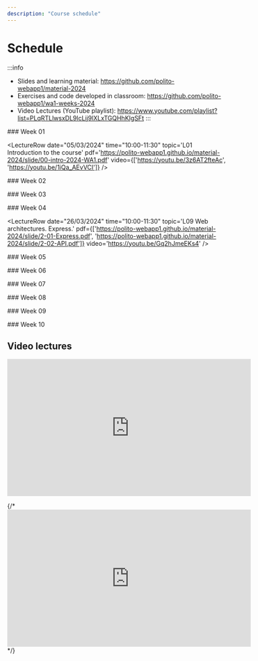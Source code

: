 ```yaml
---
description: "Course schedule"
---
```




# Schedule

:::info
- Slides and learning material: https://github.com/polito-webapp1/material-2024
- Exercises and code developed in classroom: https://github.com/polito-webapp1/wa1-weeks-2024
- Video Lectures (YouTube playlist): https://www.youtube.com/playlist?list=PLqRTLlwsxDL9lcLij9lXLxTGQHhKIgSFt
:::

<LectureTable defaultTeacher="Fulvio Corno" defaultType="Lecture" showMaterial={true} language='EN'>

<LectureDivider>
### Week 01
</LectureDivider>


<LectureRow
    date="05/03/2024" time="10:00-11:30"
    topic='L01 Introduction to the course'
    pdf='https://polito-webapp1.github.io/material-2024/slide/00-intro-2024-WA1.pdf'
    video={['https://youtu.be/3z6AT2fteAc', 'https://youtu.be/1iQa_AEvVCI']}
/>

<LectureRow
    date="05/03/2024" time="11:30-13:00"
    topic='L02 Introduction to JavaScript'
    pdf='https://polito-webapp1.github.io/material-2024/slide/1-01-javascript-basics.pdf'
    video='https://youtu.be/8mxDWg3O0-M'
/>

<LectureRow
    date="07/03/2024" time="08:30-10:00"
    topic='L03 JavaScript Exercises on Arrays and Strings'
    type='Exercise'
    github='https://github.com/polito-webapp1/wa1-weeks-2024/blob/main/week01/exercises.md'
    video='https://youtu.be/xFfRqY85RQc'
/>

<LectureRow
    date="07/03/2024" time="10:00-11:30"
    topic='L04 JavaScript Objects and Functions'
    pdf='https://polito-webapp1.github.io/material-2024/slide/1-02-javascript-objects-functions.pdf'
    video='https://youtu.be/YpjdzeCe8sw'
/>

<LectureRow
    topic='Week 01 exercises'
    github='https://github.com/polito-webapp1/wa1-weeks-2024/tree/main/week01'
    teacher='' type=''
/>

<LectureDivider>
### Week 02
</LectureDivider>

<LectureRow
    date="12/03/2024" time="10:00-11:30"
    topic='L05 Constructor Functions. Callbacks. Exercise 3.'
    github='https://github.com/polito-webapp1/wa1-weeks-2024/blob/main/week02/exercise%203.md'
    video='https://youtu.be/uupGl6dcZJo'
/>  

<LectureRow
    date="12/03/2024" time="11:30-13:00"
    topic='L06 Functional programming. Exercise 3.'
    pdf='https://polito-webapp1.github.io/material-2024/slide/1-03-javascript-async-programming.pdf'
    video='https://youtu.be/xFSsudR-Buc'
/>

<LectureRow
    date="14/03/2024" time=""
    type='Lab'
    topic='Overall labs specification'
    teacher=''
    pdf='https://polito-webapp1.github.io/lab-2024/00-overall-labs-specification/overall-labs-specification.pdf'
/>

<LectureRow
    date="14/03/2024" time="08:30-10:00"
    type='Lab'
    topic='Lab 01 - Group 1'
    teacher='Juan Pablo Sáenz'
    pdf='https://polito-webapp1.github.io/lab-2024/lab01-node/lab01-getting-started-node.pdf'
    github='https://github.com/polito-webapp1/lab-2024/tree/main/lab01-node'
/>

<LectureRow
    date="14/03/2024" time="10:00-11:30"
    type='Lab'
    topic='Lab 01 - Group 2'
    teacher='Juan Pablo Sáenz'
    pdf='https://polito-webapp1.github.io/lab-2024/lab01-node/lab01-getting-started-node.pdf'
    github='https://github.com/polito-webapp1/lab-2024/tree/main/lab01-node'
/>

<LectureRow
    date="14/03/2024" time="10:00-11:30"
    type='Lab'
    topic='Lab 01 - Group 3'
    teacher='Luca Pezzolla'
    pdf='https://polito-webapp1.github.io/lab-2024/lab01-node/lab01-getting-started-node.pdf'
    github='https://github.com/polito-webapp1/lab-2024/tree/main/lab01-node'
/>

<LectureRow
    topic='Week 02 exercises'
    teacher='' type=''
    github='https://github.com/polito-webapp1/wa1-weeks-2024/tree/main/week02'
/>

<LectureDivider>
### Week 03
</LectureDivider>

<LectureRow
    date="19/03/2024" time="10:00-11:30"
    topic='L07 JavaScript Asynchronous Programming. Interfacing with SQLite.'
    video='https://youtu.be/lPbGHkCgSuQ'
/>

<LectureRow
    date="19/03/2024" time="11:30-13:00"
    topic='L08 Promises. Exercise on Asynchronous Programming.'
    github='https://github.com/polito-webapp1/wa1-weeks-2024/blob/main/week03/exercise%204.md'
    video='https://youtu.be/0cI_KmgfIRo'
/>

<LectureRow
    date="21/03/2024" time="08:30-10:00"
    type='Lab'
    topic='Lab 02 - Group 1'
    teacher='Juan Pablo Sáenz'
    pdf='https://polito-webapp1.github.io/lab-2024/lab02-node-database/lab02-node-database.pdf'
    github='https://github.com/polito-webapp1/lab-2024/tree/main/lab02-node-database'
/>

<LectureRow
    date="21/03/2024" time="10:00-11:30"
    type='Lab'
    topic='Lab 02 - Group 2'
    teacher='Juan Pablo Sáenz'
    pdf='https://polito-webapp1.github.io/lab-2024/lab02-node-database/lab02-node-database.pdf'
    github='https://github.com/polito-webapp1/lab-2024/tree/main/lab02-node-database'
/>

<LectureRow
    date="12/03/2024" time="10:00-11:30"
    type='Lab'
    topic='Lab 02 - Group 3'
    teacher='Luca Pezzolla'
    pdf='https://polito-webapp1.github.io/lab-2024/lab02-node-database/lab02-node-database.pdf'
    github='https://github.com/polito-webapp1/lab-2024/tree/main/lab02-node-database'
/>

<LectureRow
    topic='Week 03 exercises'
    teacher='' type=''
    github='https://github.com/polito-webapp1/wa1-weeks-2024/tree/main/week03'
/>

<LectureDivider>
### Week 04
</LectureDivider>

<LectureRow
    date="26/03/2024" time="10:00-11:30"
    topic='L09 Web architectures. Express.'
    pdf={['https://polito-webapp1.github.io/material-2024/slide/2-01-Express.pdf', 'https://polito-webapp1.github.io/material-2024/slide/2-02-API.pdf']}
    video='https://youtu.be/Gq2hJmeEKs4'
/>

<LectureRow
    date="26/03/2024" time="11:30-13:00"
    topic='L10 HTTP APIs. Exercise on API design.'
    github='https://github.com/polito-webapp1/wa1-weeks-2024/tree/main/week04'
    video='https://youtu.be/MMiuBLZsMco'
/>

<LectureRow
    type="🐰" teacher="" variant="info"
    topic='Easter Vacations'
/>

<LectureRow
    date="04/04/2024" time="08:30-10:00"
    type='Lab'
    topic='Lab 03 - Group 1'
    teacher='Juan Pablo Sáenz'
    pdf='https://polito-webapp1.github.io/lab-2024/lab03-express/lab03-express.pdf'
    github='https://github.com/polito-webapp1/lab-2024/tree/main/lab03-express'
/>

<LectureRow
    date="04/04/2024" time="10:00-11:30"
    type='Lab'
    topic='Lab 03 - Group 2'
    teacher='Juan Pablo Sáenz'
    pdf='https://polito-webapp1.github.io/lab-2024/lab03-express/lab03-express.pdf'
    github='https://github.com/polito-webapp1/lab-2024/tree/main/lab03-express'
/>

<LectureRow
    date="04/04/2024" time="10:00-11:30"
    type='Lab'
    topic='Lab 03 - Group 3'
    teacher='Luca Pezzolla'
    pdf='https://polito-webapp1.github.io/lab-2024/lab03-express/lab03-express.pdf'
    github='https://github.com/polito-webapp1/lab-2024/tree/main/lab03-express'
/>

<LectureRow
    topic='Week 04 exercises'
    teacher='' type=''
    github='https://github.com/polito-webapp1/wa1-weeks-2024/tree/main/week04'
/>

<LectureDivider>
### Week 05
</LectureDivider>

<LectureRow
    date="09/04/2024" time=""
    type='Reading'
    topic='HTML and CSS'
    pdf='https://polito-webapp1.github.io/material-2024/readings/3-0-reading-html-css.pdf'
/>


<LectureRow
    date="09/04/2024" time="10:00-11:30"
    topic='L11 Exercise on HTML, CSS and Bootstrap'
    type='Exercise'
    github='https://github.com/polito-webapp1/wa1-weeks-2024/blob/main/week05/exercise%206.md'
    video='https://youtu.be/4nEUaNJnUjg'
/>

<LectureRow
    date="09/04/2024" time="11:30-13:00"
    topic='L12 Javascript in the browser'
    pdf='https://polito-webapp1.github.io/material-2024/slide/3-01-JS-browser.pdf'
    video='https://youtu.be/m64hXq2JQ58'
/>

<LectureRow
    date="11/04/2024" time="08:30-10:00"
    type='Lab'
    topic='Lab 04 - Group 1'
    teacher='Juan Pablo Sáenz'
    pdf='https://polito-webapp1.github.io/lab-2024/lab04-html-css/lab04-html-css.pdf'
    github='https://github.com/polito-webapp1/lab-2024/tree/main/lab04-html-css'
/>

<LectureRow
    date="11/04/2024" time="10:00-11:30"
    type='Lab'
    topic='Lab 04 - Group 2'
    teacher='Juan Pablo Sáenz'
    pdf='https://polito-webapp1.github.io/lab-2024/lab04-html-css/lab04-html-css.pdf'
    github='https://github.com/polito-webapp1/lab-2024/tree/main/lab04-html-css'
/>

<LectureRow
    date="11/04/2024" time="10:00-11:30"
    type='Lab'
    topic='Lab 04 - Group 3'
    teacher='Luca Pezzolla'
    pdf='https://polito-webapp1.github.io/lab-2024/lab04-html-css/lab04-html-css.pdf'
    github='https://github.com/polito-webapp1/lab-2024/tree/main/lab04-html-css'
/>

<LectureDivider>
### Week 06
</LectureDivider>

<LectureRow
    date="16/04/2024" time="10:00-11:30"
    topic='L13 Exercise on Javascript in the browser'
    type='Exercise'
    github='https://github.com/polito-webapp1/wa1-weeks-2024/blob/main/week06/exercise%207.md'
    video='https://youtu.be/yyEpDI3jP-w'
/>

<LectureRow
    date="16/04/2024" time="11:30-13:00"
    topic='L14 Exercise on async/await and POST APIs'
    video='https://youtu.be/Ie3K5OW3iUk'
/>

<LectureRow
    date="18/04/2024" time="08:30-10:00"
    type='Lab'
    topic='Lab 05 - Group 1'
    teacher='Juan Pablo Sáenz'
    pdf='https://polito-webapp1.github.io/lab-2024/lab05-js-browser/lab05-js-browser.pdf'
    github='https://github.com/polito-webapp1/lab-2024/tree/main/lab05-js-browser'
/>

<LectureRow
    date="18/04/2024" time="10:00-11:30"
    type='Lab'
    topic='Lab 05 - Group 2'
    teacher='Juan Pablo Sáenz'
    pdf='https://polito-webapp1.github.io/lab-2024/lab05-js-browser/lab05-js-browser.pdf'
    github='https://github.com/polito-webapp1/lab-2024/tree/main/lab05-js-browser'
/>

<LectureRow
    date="18/04/2024" time="10:00-11:30"
    type='Lab'
    topic='Lab 05 - Group 3 -- THIS WEEK GROUP 3 IS MERGED WITH GROUP 2 (In Room R2B)'
    teacher='Juan Pablo Sáenz'
    pdf='https://polito-webapp1.github.io/lab-2024/lab05-js-browser/lab05-js-browser.pdf'
    github='https://github.com/polito-webapp1/lab-2024/tree/main/lab05-js-browser'
/>

<LectureDivider>
### Week 07
</LectureDivider>

<LectureRow
    date="23/04/2024" time="10:00-11:30"
    topic='L15 Introduction to React'
    pdf='https://polito-webapp1.github.io/material-2024/slide/4-01-React-intro.pdf'
    teacher='Juan Pablo Sáenz'
    video='https://youtu.be/CuvfevT1YV4'
/>

<LectureRow
    date="23/04/2024" time="11:30-13:00"
    topic='L16 JSX, Components, props - Exercise'
    pdf='https://polito-webapp1.github.io/material-2024/slide/4-02-Elements-and-JSX.pdf'
    github='https://github.com/polito-webapp1/wa1-weeks-2024/blob/main/week07/react-qa'
    teacher='Juan Pablo Sáenz'
/>

<LectureRow
    date="25/04/2024" time=""
    type="🌴" teacher="" variant="info"
    topic='Vacations'
/>

<LectureDivider>
### Week 08
</LectureDivider>


<LectureRow
    date="30/04/2024" time="10:00-11:30"
    topic='L17 React Components and State. Exercise.'
    pdf='https://polito-webapp1.github.io/material-2024/slide/4-03-Components-and-state.pdf'
    github='https://github.com/polito-webapp1/wa1-weeks-2024/blob/main/week08/exercise%209.md'
/>

<LectureRow
    date="30/04/2024" time="11:30-13:00"
    topic='L18 Forms in React. Exercise.'
    pdf='https://polito-webapp1.github.io/material-2024/slide/4-04-Forms.pdf'
/>


<LectureRow
    date="02/05/2024" time="08:30-10:00"
    type='Lab'
    topic='Lab 06 - Group 1'
    teacher='Juan Pablo Sáenz'
    pdf='https://polito-webapp1.github.io/lab-2024/lab06-getting-started-react/lab06-getting-started-react.pdf'
/>

<LectureRow
    date="02/05/2024" time="10:00-11:30"
    type='Lab'
    topic='Lab 06 - Group 2'
    teacher='Juan Pablo Sáenz'
    pdf='https://polito-webapp1.github.io/lab-2024/lab06-getting-started-react/lab06-getting-started-react.pdf'
/>

<LectureRow
    date="02/05/2024" time="10:00-11:30"
    type='Lab'
    topic='Lab 06 - Group 3'
    teacher='Luca Pezzolla'
    pdf='https://polito-webapp1.github.io/lab-2024/lab06-getting-started-react/lab06-getting-started-react.pdf'
/>

<LectureDivider>
### Week 09
</LectureDivider>

<LectureRow
    date="07/05/2024" time="10:00-11:30"
    topic='L19'
/>

<LectureRow
    date="07/05/2024" time="11:30-13:00"
    topic='L20'
/>

<LectureRow
    date="09/05/2024" time="08:30-10:00"
    type='Lab'
    topic='Lab 07 - Group 1'
    teacher='Juan Pablo Sáenz'
/>

<LectureRow
    date="09/05/2024" time="10:00-11:30"
    type='Lab'
    topic='Lab 07 - Group 2'
    teacher='Juan Pablo Sáenz'
/>

<LectureRow
    date="09/05/2024" time="10:00-11:30"
    type='Lab'
    topic='Lab 07 - Group 3'
    teacher='Luca Pezzolla'
/>

<LectureDivider>
### Week 10
</LectureDivider>




</LectureTable>

## Video lectures

<iframe width="560" height="315" src="https://www.youtube.com/embed/videoseries?list=PLqRTLlwsxDL9lcLij9lXLxTGQHhKIgSFt" title="YouTube video player" frameborder="0" allow="accelerometer; autoplay; clipboard-write; encrypted-media; gyroscope; picture-in-picture; web-share" allowfullscreen></iframe>

{/* <iframe width="560" height="315" src="https://www.youtube-nocookie.com/embed/videoseries?list=PLqRTLlwsxDL8WgeiSZVJzjEr1f9aHy2gz" title="YouTube video player" frameBorder="0" allow="accelerometer; autoplay; clipboard-write; encrypted-media; gyroscope; picture-in-picture; web-share" allowFullScreen></iframe>  */}
